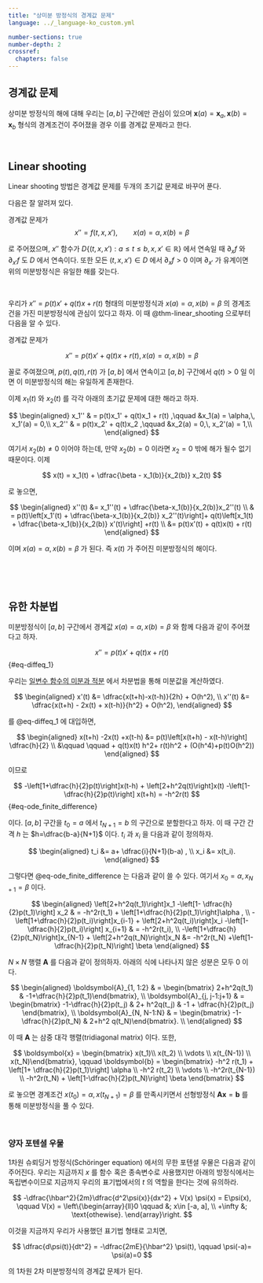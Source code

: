 ```yaml
---
title: "상미분 방정식의 경계값 문제"
language: ../_language-ko_custom.yml 

number-sections: true
number-depth: 2
crossref:
  chapters: false
---
```


## 경계값 문제

상미분 방정식의 해에 대해 우리는 $[a,\,b]$ 구간에만 관심이 있으며 $\boldsymbol{x}(a)=\boldsymbol{x}_a,\, \boldsymbol{x}(b)= \boldsymbol{x}_b$ 형식의 경계조건이 주어졌을 경우 이를 경계값 문제라고 한다.

</br>

## Linear shooting 

Linear shooting 방법은 경계값 문제를 두개의 초기값 문제로 바꾸어 푼다. 

다음은 잘 알려져 있다. 

::: {#thm-linear_shooting}
경계값 문제가
$$
x'' = f(t, x, x'),\qquad x(a)=\alpha,\, x(b) = \beta
$$

로 주어졌으며, $x''$ 함수가 $D\{(t,\,x,\,x') : a\le t \le b,\, x,\, x'\in \mathbb{R}\}$ 에서 연속일 때 $\partial_x f$ 와 $\partial_{x'}f$ 도 $D$ 에서 연속이다. 또한 모든 $(t,\,x,\,x')\in D$ 에서 $\partial_x f >0$ 이며 $\partial_{x'}$ 가 유계이면 위의 미분방정식은 유일한 해를 갖는다.
:::

</br>

우리가 $x'' = p(t)x' +  q(t)x + r(t)$ 형태의 미분방정식과 $x(a)=\alpha,\, x(b)=\beta$ 의 경계조건을 가진 미분방정식에 관심이 있다고 하자. 이 때 @thm-linear_shooting 으로부터 다음을 알 수 있다.

::: {#cor-linear_shooting}

경계값 문제가 

$$
x'' = p(t)x' +  q(t)x + r(t),\, x(a)=\alpha,\, x(b)=\beta
$$

꼴로 주여졌으며, $p(t),\,q(t),\,r(t)$ 가 $[a,\,b]$ 에서 연속이고 $[a,\,b]$ 구간에서 $q(t)>0$ 일 이면 이 미분방정식의 해는 유일하게 존재한다.

:::


이제 $x_1(t)$ 와 $x_2(t)$ 를 각각 아래의 초기값 문제에 대한 해라고 하자.

$$
\begin{aligned}
x_1'' & = p(t)x_1' + q(t)x_1 + r(t) ,\qquad &x_1(a) = \alpha,\, x_1'(a) = 0,\\
x_2'' & = p(t)x_2' + q(t)x_2  ,\qquad &x_2(a) = 0,\, x_2'(a) = 1,\\
\end{aligned}
$$

여기서 $x_2(b)\ne 0$ 이어야 하는데, 만약 $x_2(b) =0$ 이라면 $x_2=0$ 밖에 해가 될수 없기 때문이다. 이제

$$
x(t) = x_1(t) + \dfrac{\beta - x_1(b)}{x_2(b)} x_2(t)
$$

로 놓으면, 

$$
\begin{aligned}
x''(t) &= x_1''(t) + \dfrac{\beta-x_1(b)}{x_2(b)}x_2''(t) \\
& = p(t)\left[x_1'(t) +  \dfrac{\beta-x_1(b)}{x_2(b)} x_2''(t)\right]+ q(t)\left[x_1(t) + \dfrac{\beta-x_1(b)}{x_2(b)} x'(t)\right] +r(t) \\
&= p(t)x'(t) + q(t)x(t) + r(t)
\end{aligned}
$$


이며 $x(a) = \alpha,\, x(b) = \beta$ 가 된다. 즉 $x(t)$ 가 주어진 미분방정식의 해이다.


</br>


</br>

## 유한 차분법

미분방정식이 $[a,\,b]$ 구간에서 경계값 $x(a)=\alpha,\, x(b)=\beta$ 와 함께 다음과 같이 주어졌다고 하자.

$$
x'' = p(t)x' + q(t) x + r(t)
$$ {#eq-diffeq_1}

우리는 [일변수 함수의 미분과 적분](06_calculus_of_one_variable_function.qmd) 에서 차분법을 통해 미분값을 계산하였다. 

$$
\begin{aligned}
x'(t) &= \dfrac{x(t+h)-x(t-h)}{2h} + O(h^2), \\
x''(t)  &= \dfrac{x(t+h) - 2x(t) + x(t-h)}{h^2} + O(h^2),
\end{aligned}
$$

를 @eq-diffeq_1 에 대입하면, 

$$
\begin{aligned}
x(t+h) -2x(t) +x(t-h) &= p(t)\left[x(t+h) - x(t-h)\right] \dfrac{h}{2} \\
&\qquad \qquad + q(t)x(t) h^2+ r(t)h^2 + (O(h^4)+p(t)O(h^2))
\end{aligned}
$$

이므로

$$
-\left[1+\dfrac{h}{2}p(t)\right]x(t-h) + \left[2+h^2q(t)\right]x(t) -\left[1- \dfrac{h}{2}p(t)\right] x(t+h) = -h^2r(t)
$$ {#eq-ode_finite_difference}

이다. $[a,\,b]$ 구간을 $t_0 = a$ 에서 $t_{N+1}=b$ 의 구간으로 분할한다고 하자. 이 때 구간 간격 $h$ 는 $h=\dfrac{b-a}{N+1}$ 이다. $t_i$ 과 $x_i$ 을 다음과 같이 정의하자.

$$
\begin{aligned}
t_i &= a+ \dfrac{i}{N+1}(b-a) , \\
x_i &= x(t_i).
\end{aligned}
$$

그렇다면 @eq-ode_finite_difference 는 다음과 같이 쓸 수 있다. 여기서 $x_0 = \alpha,\, x_{N+1}=\beta$ 이다.

$$
\begin{aligned}
\left[2+h^2q(t_1)\right]x_1 -\left[1- \dfrac{h}{2}p(t_1)\right] x_2 & = -h^2r(t_1) + \left[1+\dfrac{h}{2}p(t_1)\right]\alpha  , \\
-\left[1+\dfrac{h}{2}p(t_i)\right]x_{i-1} + \left[2+h^2q(t_i)\right]x_i -\left[1- \dfrac{h}{2}p(t_i)\right] x_{i+1} & = -h^2r(t_i), \\
-\left[1+\dfrac{h}{2}p(t_N)\right]x_{N-1} + \left[2+h^2q(t_N)\right]x_N &= -h^2r(t_N) +\left[1- \dfrac{h}{2}p(t_N)\right] \beta 
\end{aligned}
$$


$N \times N$ 행렬 $\boldsymbol{A}$ 를 다음과 같이 정의하자. 아래의 식에 나타나지 않은 성분은 모두 $0$ 이다.

$$
\begin{aligned}
\boldsymbol{A}_{1, 1:2} & = \begin{bmatrix} 2+h^2q(t_1) &  -1+\dfrac{h}{2}p(t_1)\end{bmatrix}, \\
\boldsymbol{A}_{j, j-1:j+1} & = \begin{bmatrix} -1-\dfrac{h}{2}p(t_j) & 2+ h^2q(t_j) & -1 + \dfrac{h}{2}p(t_j) \end{bmatrix}, \\
\boldsymbol{A}_{N, N-1:N} & = \begin{bmatrix}  -1-\dfrac{h}{2}p(t_N) & 2+h^2 q(t_N)\end{bmatrix}. \\
\end{aligned}
$$

이 때 $\boldsymbol{A}$ 는 삼중 대각 행렬(tridiagonal matrix) 이다. 또한, 

$$
\boldsymbol{x} = \begin{bmatrix} x(t_1)\\ x(t_2) \\ \vdots \\ x(t_{N-1}) \\ x(t_N)\end{bmatrix}, \qquad \boldsymbol{b} = \begin{bmatrix} -h^2 r(t_1) + \left[1+ \dfrac{h}{2}p(t_1)\right] \alpha \\ -h^2 r(t_2) \\ \vdots \\ -h^2r(t_{N-1}) \\ -h^2r(t_N) + \left[1-\dfrac{h}{2}p(t_N)\right] \beta \end{bmatrix}
$$

로 놓으면 경계조건 $x(t_0)=\alpha,\, x(t_{N+1})=\beta$ 를 만족시키면서 선형방정식 $\boldsymbol{Ax}=\boldsymbol{b}$ 를 통해 미분방정식을 풀 수 있다.


</br>

### 양자 포텐셜 우물

1차원 슈뢰딩거 방정식(Schöringer equation) 에서의 무한 포텐셜 우물은 다음과 같이 주어진다. [우리는 지금까지 $x$ 를 함수 혹은 종속변수로 사용했지만 아래의 방정식에서는 독립변수이므로 지금까지 우리의 표기법에서의 $t$ 의 역할을 한다는 것에 유의하라. ]{.aside}

$$
-\dfrac{\hbar^2}{2m}\dfrac{d^2\psi(x)}{dx^2} + V(x) \psi(x) = E\psi(x), \qquad V(x) = \left\{\begin{array}{ll}0 \qquad &; x\in [-a, a],  \\ +\infty &; \text{othewise}. \end{array}\right.
$$

이것을 지금까지 우리가 사용했던 표기법 형태로 고치면, 

$$
\dfrac{d\psi(t)}{dt^2} = -\dfrac{2mE}{\hbar^2} \psi(t), \qquad \psi(-a)= \psi(a)=0
$$

의 1차원 2차 미분방정식의 경계값 문제가 된다.